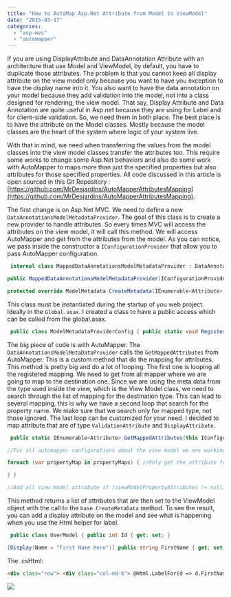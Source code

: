 ```yaml
---
title: "How to AutoMap Asp.Net Attribute from Model to ViewModel"
date: "2015-03-17"
categories: 
  - "asp-mvc"
  - "automapper"
---
```


If you are using DisplayAttribute and DataAnnotation Attribute with an architecture that use Model and ViewModel, by default, you have to duplicate those attributes. The problem is that you cannot keep all display attribute on the view model only because you want to have you exception to have the display name into it. You also want to have the data annotation on your model because they add validation into the model, not into a class designed for rendering, the view model. That say, Display Attribute and Data Annotation are quite useful in Asp.net because they are using for Label and for client-side validation. So, we need them in both place. The best place is to have the attribute on the Model classes. Mostly because the model classes are the heart of the system where logic of your system live.

With that in mind, we need when transferring the values from the model classes into the view model classes transfer the attributes too. This require some works to change some Asp.Net behaviors and also do some work with AutoMapper to maps more than just the specified properties but also attributes for those specified properties. All code discussed in this article is open sourced in this Git Repository : [https://github.com/MrDesjardins/AutoMapperAttributesMapping](https://github.com/MrDesjardins/AutoMapperAttributesMapping).

The first change is on Asp.Net MVC. We need to define a new `DataAnnotationsModelMetadataProvider`. The goal of this class is to create a new provider to handle attributes. So every times MVC will access the attributes on the view model, it will call this method. We will access AutoMapper and get from the attributes from the model. As you can notice, we pass inside the constructor a `IConfigurationProvider` that allow you to pass AutoMapper configuration. 

```csharp
 internal class MappedDataAnnotationsModelMetadataProvider : DataAnnotationsModelMetadataProvider { private readonly IConfigurationProvider mapper;

public MappedDataAnnotationsModelMetadataProvider(IConfigurationProvider mapper) { this.mapper = mapper; }

protected override ModelMetadata CreateMetadata(IEnumerable<Attribute> attributes, Type containerType, Func<object> modelAccessor, Type modelType, string propertyName) { var mappedAttributes = containerType == null ? attributes : mapper.GetMappedAttributes(containerType, propertyName, attributes).ToArray(); var modelMetadata = base.CreateMetadata(mappedAttributes, containerType, modelAccessor, modelType, propertyName); return modelMetadata; } } 
```

This class must be instantiated during the startup of you web project. Ideally in the `Global.asax`. I created a class to have a public access which can be called from the global.asax. 

```csharp
 public class ModelMetadataProviderConfig { public static void RegisterModelMetadataProvider() { ModelMetadataProviders.Current = new MappedDataAnnotationsModelMetadataProvider(Mapper.Engine.ConfigurationProvider); } } 
```

The big piece of code is with AutoMapper. The `DataAnnotationsModelMetaDataProvider` calls the `GetMappedAttributes` from AutoMapper. This is a custom method that do the mapping for attributes. This method is pretty big and do a lot of looping. The first one is looping all the registered mapping. We need to get from all mapper where we are going to map to the destination one. Since we are using the meta data from the type used inside the view, which is the View Model class, we need to search through the list of mapping for the destination type. This can lead to several mapping, this is why we have a second loop that search for the property name. We make sure that we search only for mapped type, not those ignored. The last loop can be customized for your need. I decided to map attribute that are of type `ValidationAttribute` and `DisplayAttribute`.


```csharp
 public static IEnumerable<Attribute> GetMappedAttributes(this IConfigurationProvider mapper, Type viewModelType, string viewModelPropertyName, IEnumerable<Attribute> viewModelPropertyAttributes) { if (viewModelType == null) throw new ArgumentNullException("viewModelType");

//For all automapper configurations about the view model we are working with foreach (var typeMap in mapper.GetAllTypeMaps() .Where(i => i.DestinationType == viewModelType)) { //Get the properties from the model we found from automapper var propertyMaps = typeMap.GetPropertyMaps() .Where(propertyMap => !propertyMap.IsIgnored() && propertyMap.SourceMember != null) .Where(propertyMap => propertyMap.DestinationProperty.Name == viewModelPropertyName);

foreach (var propertyMap in propertyMaps) { //Only get the attribute from the model if the view model does not define it foreach (Attribute attribute in propertyMap.SourceMember.GetCustomAttributes(typeof(ValidationAttribute), true)) { if (!viewModelPropertyAttributes.Any(i => i.GetType().IsInstanceOfType(attribute) || attribute.GetType().IsInstanceOfType(i))) yield return attribute; } //Only get the attribute from the model if the view model does not define it foreach (Attribute attribute in propertyMap.SourceMember.GetCustomAttributes(typeof(DisplayAttribute), true)) { if (!viewModelPropertyAttributes.Any(i => i.GetType() == attribute.GetType())) yield return attribute; }

} }

//Add all view model attribute if (viewModelPropertyAttributes != null) { foreach (var attribute in viewModelPropertyAttributes) { yield return attribute; } } } 
```

This method returns a list of attributes that are then set to the ViewModel object with the call to the `base.CreateMetaData` method. To see the result, you can add a display attribute on the model and see what is happening when you use the Html helper for label.

```csharp
 public class UserModel { public int Id { get; set; }

[Display(Name = "First Name Here")] public string FirstName { get; set; } public string LastName { get; set; } } public class UserViewModel { public int Id { get; set; } public string FirstName { get; set; } public string LastName { get; set; } } 
``` 
The .csHtml: 

```html  
<div class="row"> <div class="col-md-6"> @Html.LabelFor(d => d.FirstName) @Html.TextBoxFor(d => d.FirstName) </div> <div class="col-md-6"> @Html.LabelFor(d => d.LastName) @Html.TextBoxFor(d => d.LastName) </div> </div> 
``` 

![](images/Display.png)

